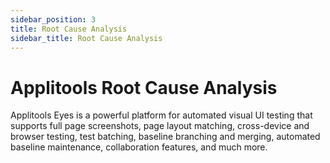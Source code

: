 ```yaml
---
sidebar_position: 3
title: Root Cause Analysis
sidebar_title: Root Cause Analysis
---
```


# Applitools Root Cause Analysis

Applitools Eyes is a powerful platform for automated visual UI testing that supports full page screenshots, page layout matching, cross-device and browser testing, test batching, baseline branching and merging, automated baseline maintenance, collaboration features, and much more.
